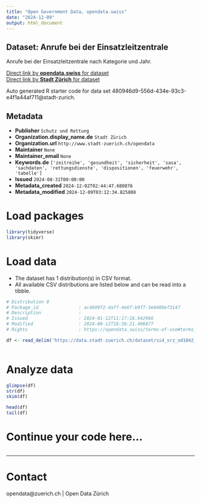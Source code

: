 ```yaml
---
title: "Open Government Data, opendata.swiss"
date: "2024-12-09"
output: html_document
---
```


## Dataset: Anrufe bei der Einsatzleitzentrale

Anrufe bei der Einsatzleitzentrale nach Kategorie und Jahr.

[Direct link by **opendata.swiss** for dataset](https://opendata.swiss/de/dataset/anrufe-bei-der-einsatzleitzentrale)<br>
[Direct link by **Stadt Zürich** for dataset](https://data.stadt-zuerich.ch/dataset/sid_srz_od1042_einsatzleitzentrale_anrufe_jahr_kategorie)

Auto generated R starter code for data set 480946d9-556d-434e-93c3-e4f1a44af711@stadt-zurich.

## Metadata

- **Publisher** `Schutz und Rettung`
- **Organization.display_name.de** `Stadt Zürich`
- **Organization.url** `http://www.stadt-zuerich.ch/opendata`
- **Maintainer** `None`
- **Maintainer_email** `None`
- **Keywords.de** `['zeitreihe', 'gesundheit', 'sicherheit', 'sasa', 'sachdaten', 'rettungsdienste', 'dispositionen', 'feuerwehr', 'tabelle']`
- **Issued** `2024-08-31T00:00:00`
- **Metadata_created** `2024-12-02T02:44:47.680876`
- **Metadata_modified** `2024-12-09T03:12:34.825808`


# Load packages

```r

library(tidyverse)
library(skimr)

```

# Load data

-   The dataset has 1 distribution(s) in CSV format.
-   All available CSV distributions are listed below and can be read into a tibble.

```r

# Distribution 0
# Package_id               : ac4699f2-daff-4e6f-b9f7-3e0400ef3147
# Description              : 
# Issued                   : 2024-01-12T11:17:18.942966
# Modified                 : 2024-08-12T18:30:21.406877
# Rights                   : https://opendata.swiss/terms-of-use#terms_open

df <- read_delim('https://data.stadt-zuerich.ch/dataset/sid_srz_od1042_einsatzleitzentrale_anrufe_jahr_kategorie/download/GES104OD1042.csv')



```

# Analyze data

```r

glimpse(df)
str(df)
skim(df)

head(df)
tail(df)

```

# Continue your code here...

```r

```

------------------------------------------------------------------------

# Contact

opendata@zuerich.ch | Open Data Zürich
